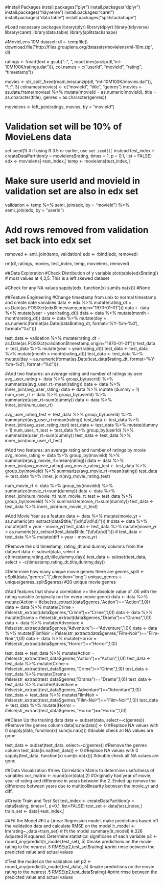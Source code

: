 #Install Packages
install.packages("plyr")
install.packages("dplyr")
install.packages("tidyverse")
install.packages("caret")
install.packages("data.table")
install.packages("splitstackshape")

#Load necessary packages
library(plyr)
library(dplyr)
library(tidyverse)
library(caret)
library(data.table)
library(splitstackshape)

#MovieLens 10M dataset:
dl <- tempfile()
download.file("http://files.grouplens.org/datasets/movielens/ml-10m.zip", dl)

ratings <- fread(text = gsub("::", "\t", readLines(unzip(dl, "ml-10M100K/ratings.dat"))),
                 col.names = c("userId", "movieId", "rating", "timestamp"))

movies <- str_split_fixed(readLines(unzip(dl, "ml-10M100K/movies.dat")), "\\::", 3)
colnames(movies) <- c("movieId", "title", "genres")
movies <- as.data.frame(movies) %>% mutate(movieId = as.numeric(movieId),
                                           title = as.character(title),
                                           genres = as.character(genres))

movielens <- left_join(ratings, movies, by = "movieId")

# Validation set will be 10% of MovieLens data
set.seed(1)
# if using R 3.5 or earlier, use `set.seed(1)` instead
test_index <- createDataPartition(y = movielens$rating, times = 1, p = 0.1, list = FALSE)
edx <- movielens[-test_index,]
temp <- movielens[test_index,]

# Make sure userId and movieId in validation set are also in edx set
validation <- temp %>% 
  semi_join(edx, by = "movieId") %>%
  semi_join(edx, by = "userId")

# Add rows removed from validation set back into edx set
removed <- anti_join(temp, validation)
edx <- rbind(edx, removed)

rm(dl, ratings, movies, test_index, temp, movielens, removed)

##Data Exploration
#Check Distribution of y variable
plot(table(edx$rating))  # most values at 4,3,5. This is a left skewed dataset

#Check for any NA values
sapply(edx, function(x) sum(is.na(x))) #None

##Feature Engineering
#Change timestamp from unix to normal timestamp and create date variables
data <- edx %>% mutate(rating_dt = as.Date(as.POSIXct(edx$timestamp,origin="1970-01-01")))
data <- data %>% mutate(year = year(rating_dt))
data <- data %>% mutate(month = month(rating_dt))
data <- data %>% mutate(day = as.numeric(format(as.Date(data$rating_dt, format='%Y-%m-%d'), format="%d")))

test_data <- validation %>% mutate(rating_dt = as.Date(as.POSIXct(validation$timestamp,origin="1970-01-01")))
test_data <- test_data %>% mutate(year = year(rating_dt))
test_data <- test_data %>% mutate(month = month(rating_dt))
test_data <- test_data %>% mutate(day = as.numeric(format(as.Date(test_data$rating_dt, format='%Y-%m-%d'), format="%d")))

#Add two features: an average rating and number of ratings by user 
avg_user_rating <- data %>% group_by(userId) %>% summarize(avg_user_rt=mean(rating))
data <- data %>% inner_join(avg_user_rating)
data <- data %>% mutate (dummy = 1)
num_user_rt <- data %>% group_by(userId) %>% summarize(user_rt=sum(dummy))
data <- data %>% inner_join(num_user_rt)

avg_user_rating_test <- test_data %>% group_by(userId) %>% summarize(avg_user_rt=mean(rating))
test_data <- test_data %>% inner_join(avg_user_rating_test)
test_data <- test_data %>% mutate(dummy = 1)
num_user_rt_test <- test_data %>% group_by(userId) %>% summarize(user_rt=sum(dummy))
test_data <- test_data %>% inner_join(num_user_rt_test)

#Add two features: an average rating and number of ratings by movie 
avg_movie_rating <- data %>% group_by(movieId) %>% summarize(avg_movie_rt=mean(rating))
data <- data %>% inner_join(avg_movie_rating)
avg_movie_rating_test <- test_data %>% group_by(movieId) %>% summarize(avg_movie_rt=mean(rating))
test_data <- test_data %>% inner_join(avg_movie_rating_test)

num_movie_rt <- data %>% group_by(movieId) %>% summarize(movie_rt=sum(dummy))
data <- data %>% inner_join(num_movie_rt)
num_movie_rt_test <- test_data %>% group_by(movieId) %>% summarize(movie_rt=sum(dummy))
test_data <- test_data %>% inner_join(num_movie_rt_test)

#Add Movie Year as a feature
data <- data %>% mutate(movie_yr = as.numeric(str_extract(data$title,"(\\d\\d\\d\\d)")))
# data <- data %>% mutate(diff = year - movie_yr) 
test_data <- test_data %>% mutate(movie_yr = as.numeric(str_extract(test_data$title,"(\\d\\d\\d\\d)")))
# test_data <- test_data %>% mutate(diff = year - movie_yr)

#Remove the old timestamp, rating_dt and dummy columns from the dataset
data <- subset(data, select = -c(timestamp,rating_dt,title,dummy,day))
test_data <- subset(test_data, select = -c(timestamp,rating_dt,title,dummy,day))

#Determine how many unique movie genres there are
genres_split <- cSplit(data,"genres","|",direction="long")
unique_genres <- unique(genres_split$genres) #20 unique movie genres

#Add features that show a correlation >= the absolute value of .05 with the rating variable (originally ran for every movie genre)
data <- data %>% mutate(Action = ifelse(str_extract(data$genres,"Action")=="Action",1,0))
data <- data %>% mutate(Crime = ifelse(str_extract(data$genres,"Crime")=="Crime",1,0))
data <- data %>% mutate(Drama = ifelse(str_extract(data$genres,"Drama")=="Drama",1,0))
data <- data %>% mutate(Adventure = ifelse(str_extract(data$genres,"Adventure")=="Adventure",1,0))
data <- data %>% mutate(FilmNoir = ifelse(str_extract(data$genres,"Film-Noir")=="Film-Noir",1,0))
data <- data %>% mutate(Horror = ifelse(str_extract(data$genres,"Horror")=="Horror",1,0))

test_data <- test_data %>% mutate(Action = ifelse(str_extract(test_data$genres,"Action")=="Action",1,0))
test_data <- test_data %>% mutate(Crime = ifelse(str_extract(test_data$genres,"Crime")=="Crime",1,0))
test_data <- test_data %>% mutate(Drama = ifelse(str_extract(test_data$genres,"Drama")=="Drama",1,0))
test_data <- test_data %>% mutate(Adventure = ifelse(str_extract(test_data$genres,"Adventure")=="Adventure",1,0))
test_data <- test_data %>% mutate(FilmNoir = ifelse(str_extract(test_data$genres,"Film-Noir")=="Film-Noir",1,0))
test_data <- test_data %>% mutate(Horror = ifelse(str_extract(test_data$genres,"Horror")=="Horror",1,0))

##Clean Up the training data
data <- subset(data, select=-c(genres)) #Remove the genres column
data[is.na(data)] <- 0  #Replace NA values with 0
sapply(data, function(x) sum(is.na(x))) #double check all NA values are gone

test_data <- subset(test_data, select=-c(genres)) #Remove the genres column
test_data[is.na(test_data)] <- 0  #Replace NA values with 0
sapply(test_data, function(x) sum(is.na(x))) #double check all NA values are gone

##Data Visualization
#View Correlation Matrix to determine usefullness of variables
cor_matrix <- round(cor(data),2) #Originally had year of movie, year of rating and difference in years between the 2. Ended up remove the difference between years due to multicollinearity between the movie_yr and diff.

#Create Train and Test Set
test_index <- createDataPartition(y = data$rating, times=1, p=0.1, list=FALSE)
test_set <- data[test_index,]
train_set <- data[-test_index,]

##Fit the Model
#Fit a Linear Regression model, make predictions based off the validation data and calculate RMSE on the model
lr_model <- lm(rating~.,data=train_set) # fit the model
summary(lr_model) #.326 Adjusted R squared. Determine statistical significane of each variable
p2 <- round_any(predict(lr_model,test_set),.5) #make predictions on the movie rating to the nearest .5 
RMSE(p2,test_set$rating) #print rmse between the predicted value and actual values

#Test the model on the validation set
p2 <- round_any(predict(lr_model,test_data),.5) #make predictions on the movie rating to the nearest .5 
RMSE(p2,test_data$rating) #print rmse between the predicted value and actual values
